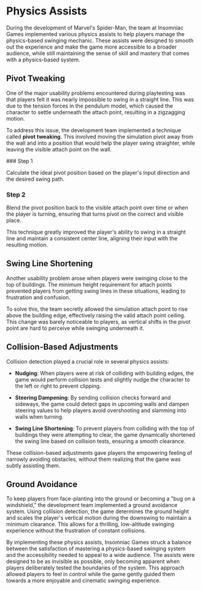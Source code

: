 
# Physics Assists

During the development of Marvel's Spider-Man, the team at Insomniac Games implemented various physics assists to help players manage the physics-based swinging mechanic. These assists were designed to smooth out the experience and make the game more accessible to a broader audience, while still maintaining the sense of skill and mastery that comes with a physics-based system.

## Pivot Tweaking

One of the major usability problems encountered during playtesting was that players felt it was nearly impossible to swing in a straight line. This was due to the tension forces in the pendulum model, which caused the character to settle underneath the attach point, resulting in a zigzagging motion.

To address this issue, the development team implemented a technique called **pivot tweaking**. This involved moving the simulation pivot away from the wall and into a position that would help the player swing straighter, while leaving the visible attach point on the wall.

<Steps>
### Step 1

Calculate the ideal pivot position based on the player's input direction and the desired swing path.

### Step 2 

Blend the pivot position back to the visible attach point over time or when the player is turning, ensuring that turns pivot on the correct and visible place.
</Steps>

This technique greatly improved the player's ability to swing in a straight line and maintain a consistent center line, aligning their input with the resulting motion.

## Swing Line Shortening

Another usability problem arose when players were swinging close to the top of buildings. The minimum height requirement for attach points prevented players from getting swing lines in these situations, leading to frustration and confusion.

To solve this, the team secretly allowed the simulation attach point to rise above the building edge, effectively raising the valid attach point ceiling. This change was barely noticeable to players, as vertical shifts in the pivot point are hard to perceive while swinging underneath it.

## Collision-Based Adjustments

Collision detection played a crucial role in several physics assists:

- **Nudging**: When players were at risk of colliding with building edges, the game would perform collision tests and slightly nudge the character to the left or right to prevent clipping.
  
- **Steering Dampening**: By sending collision checks forward and sideways, the game could detect gaps in upcoming walls and dampen steering values to help players avoid overshooting and slamming into walls when turning.

- **Swing Line Shortening**: To prevent players from colliding with the top of buildings they were attempting to clear, the game dynamically shortened the swing line based on collision tests, ensuring a smooth clearance.

These collision-based adjustments gave players the empowering feeling of narrowly avoiding obstacles, without them realizing that the game was subtly assisting them.

## Ground Avoidance

To keep players from face-planting into the ground or becoming a "bug on a windshield," the development team implemented a ground avoidance system. Using collision detection, the game determines the ground height and scales the player's vertical motion during the downswing to maintain a minimum clearance. This allows for a thrilling, low-altitude swinging experience without the frustration of constant collisions.

By implementing these physics assists, Insomniac Games struck a balance between the satisfaction of mastering a physics-based swinging system and the accessibility needed to appeal to a wide audience. The assists were designed to be as invisible as possible, only becoming apparent when players deliberately tested the boundaries of the system. This approach allowed players to feel in control while the game gently guided them towards a more enjoyable and cinematic swinging experience.